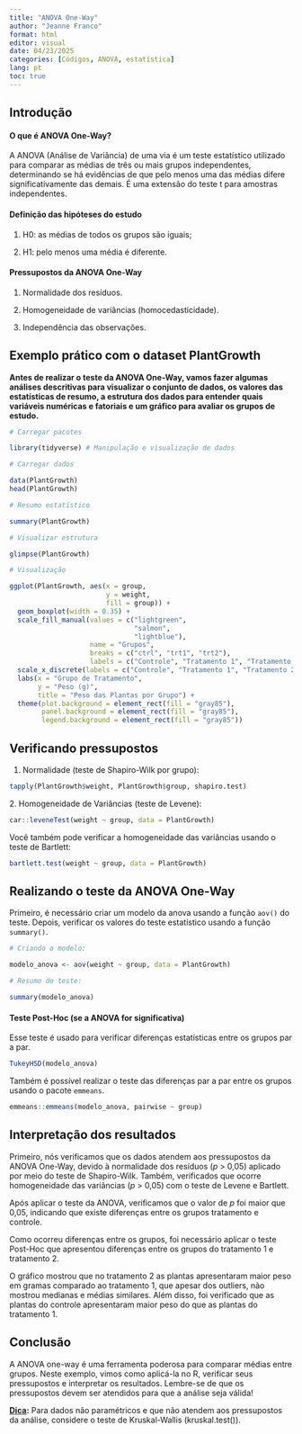 ---
title: "ANOVA One-Way"
author: "Jeanne Franco"
format: html
editor: visual
date: 04/23/2025
categories: [Códigos, ANOVA, estatística]
lang: pt
toc: true
---

## Introdução

#### **O que é ANOVA One-Way?**

A ANOVA (Análise de Variância) de uma via é um teste estatístico utilizado para comparar as médias de três ou mais grupos independentes, determinando se há evidências de que pelo menos uma das médias difere significativamente das demais. É uma extensão do teste t para amostras independentes.

#### **Definição das hipóteses do estudo**

1.  H0: as médias de todos os grupos são iguais;

2.  H1: pelo menos uma média é diferente.

#### **Pressupostos da ANOVA One-Way**

1.  Normalidade dos resíduos.

2.  Homogeneidade de variâncias (homocedasticidade).

3.  Independência das observações.

## Exemplo prático com o dataset PlantGrowth

**Antes de realizar o teste da ANOVA One-Way, vamos fazer algumas análises descritivas para visualizar o conjunto de dados, os valores das estatísticas de resumo, a estrutura dos dados para entender quais variáveis numéricas e fatoriais e um gráfico para avaliar os grupos de estudo.**

```{r, message=FALSE, warning=FALSE}
# Carregar pacotes

library(tidyverse) # Manipulação e visualização de dados

# Carregar dados

data(PlantGrowth)
head(PlantGrowth)

# Resumo estatístico

summary(PlantGrowth)

# Visualizar estrutura

glimpse(PlantGrowth)

# Visualização 

ggplot(PlantGrowth, aes(x = group, 
                        y = weight, 
                        fill = group)) +
  geom_boxplot(width = 0.35) +
  scale_fill_manual(values = c("lightgreen", 
                               "salmon", 
                               "lightblue"),
                    name = "Grupos",
                    breaks = c("ctrl", "trt1", "trt2"),
                    labels = c("Controle", "Tratamento 1", "Tratamento 2")) +
  scale_x_discrete(labels = c("Controle", "Tratamento 1", "Tratamento 2")) +
  labs(x = "Grupo de Tratamento",
       y = "Peso (g)",
       title = "Peso das Plantas por Grupo") +
  theme(plot.background = element_rect(fill = "gray85"),
        panel.background = element_rect(fill = "gray85"),
        legend.background = element_rect(fill = "gray85"))

```

## Verificando pressupostos

1.  Normalidade (teste de Shapiro-Wilk por grupo):

```{r, warning=FALSE, message=FALSE}
tapply(PlantGrowth$weight, PlantGrowth$group, shapiro.test)
```

2\. Homogeneidade de Variâncias (teste de Levene):

```{r warning=FALSE, message=FALSE}
car::leveneTest(weight ~ group, data = PlantGrowth)
```

Você também pode verificar a homogeneidade das variâncias usando o teste de Bartlett:

```{r warning=FALSE, message=FALSE}
bartlett.test(weight ~ group, data = PlantGrowth)
```

## Realizando o teste da ANOVA One-Way

Primeiro, é necessário criar um modelo da anova usando a função `aov()` do teste. Depois, verificar os valores do teste estatístico usando a função `summary()`.

```{r warning=FALSE, message=FALSE}
# Criando o modelo:

modelo_anova <- aov(weight ~ group, data = PlantGrowth)

# Resumo do teste:

summary(modelo_anova)
```

#### **Teste Post-Hoc (se a ANOVA for significativa)**

Esse teste é usado para verificar diferenças estatísticas entre os grupos par a par.

```{r warning=FALSE, message=FALSE}
TukeyHSD(modelo_anova)
```

Também é possível realizar o teste das diferenças par a par entre os grupos usando o pacote `emmeans`.

```{r warning=FALSE, message=FALSE}
emmeans::emmeans(modelo_anova, pairwise ~ group)
```

## Interpretação dos resultados

Primeiro, nós verificamos que os dados atendem aos pressupostos da ANOVA One-Way, devido à normalidade dos resíduos (*p* \> 0,05) aplicado por meio do teste de Shapiro-Wilk. Também, verificados que ocorre homogeneidade das variâncias (*p* \> 0,05) com o teste de Levene e Bartlett.

Após aplicar o teste da ANOVA, verificamos que o valor de *p* foi maior que 0,05, indicando que existe diferenças entre os grupos tratamento e controle.

Como ocorreu diferenças entre os grupos, foi necessário aplicar o teste Post-Hoc que apresentou diferenças entre os grupos do tratamento 1 e tratamento 2.

O gráfico mostrou que no tratamento 2 as plantas apresentaram maior peso em gramas comparado ao tratamento 1, que apesar dos outliers, não mostrou medianas e médias similares. Além disso, foi verificado que as plantas do controle apresentaram maior peso do que as plantas do tratamento 1.

## Conclusão

A ANOVA one-way é uma ferramenta poderosa para comparar médias entre grupos. Neste exemplo, vimos como aplicá-la no R, verificar seus pressupostos e interpretar os resultados. Lembre-se de que os pressupostos devem ser atendidos para que a análise seja válida!

[**Dica**]{.underline}**:** Para dados não paramétricos e que não atendem aos pressupostos da análise, considere o teste de Kruskal-Wallis (kruskal.test()).
